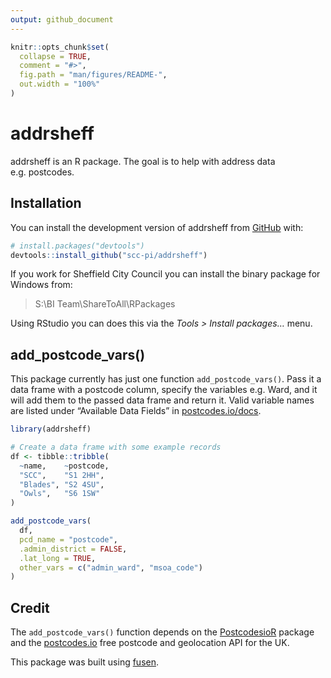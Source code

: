 ```yaml
---
output: github_document
---
```


<!-- README.md is generated from README.Rmd. Please edit that file -->

```r
knitr::opts_chunk$set(
  collapse = TRUE,
  comment = "#>",
  fig.path = "man/figures/README-",
  out.width = "100%"
)
```

# addrsheff

<!-- badges: start -->
<!-- badges: end -->

addrsheff is an R package. The goal is to help with address data e.g. postcodes.

## Installation

You can install the development version of addrsheff from [GitHub](https://github.com/) with:

``` r
# install.packages("devtools")
devtools::install_github("scc-pi/addrsheff")
```
If you work for Sheffield City Council you can install the binary package for Windows from:  

> S:\\BI Team\\ShareToAll\\RPackages

Using RStudio you can does this via the *Tools > Install packages...* menu.

## add_postcode_vars()

This package currently has just one function `add_postcode_vars()`. Pass it a data frame with a postcode column, specify the variables e.g. Ward, and it will add them to the passed data frame and return it. Valid variable names are listed under "Available Data Fields" in [postcodes.io/docs](https://postcodes.io/docs).

```r
library(addrsheff)

# Create a data frame with some example records
df <- tibble::tribble(
  ~name,    ~postcode,
  "SCC",    "S1 2HH",
  "Blades", "S2 4SU",
  "Owls",   "S6 1SW"
)

add_postcode_vars(
  df,
  pcd_name = "postcode",
  .admin_district = FALSE,
  .lat_long = TRUE,
  other_vars = c("admin_ward", "msoa_code")
)
```

## Credit 

The `add_postcode_vars()` function depends on the [PostcodesioR](https://docs.ropensci.org/PostcodesioR/) package and the [postcodes.io](https://postcodes.io/) free postcode and geolocation API for the UK.  

This package was built using [fusen](https://thinkr-open.github.io/fusen/index.html).
